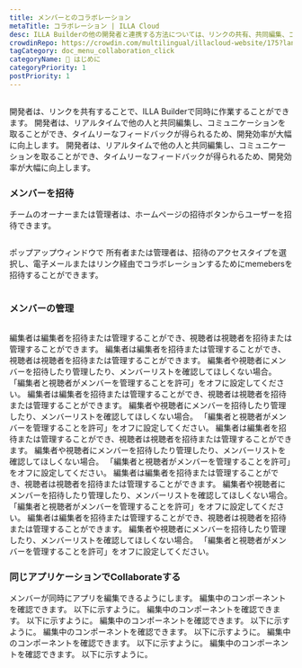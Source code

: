 ```yaml
---
title: メンバーとのコラボレーション
metaTitle: コラボレーション | ILLA Cloud
desc: ILLA Builderの他の開発者と連携する方法については、リンクの共有、共同編集、コミュニケーションをリアルタイムで行い、開発効率を高めることができます。
crowdinRepo: https://crowdin.com/multilingual/illacloud-website/175?languages=ja&filter=basic&value=0
tagCategory: doc_menu_collaboration_click
categoryName: 👋 はじめに
categoryPriority: 1
postPriority: 1
---
```


## <h2 hidden>メンバーとのコラボレーション</h2>

開発者は、リンクを共有することで、ILLA Builderで同時に作業することができます。 開発者は、リアルタイムで他の人と共同編集し、コミュニケーションを取ることができ、タイムリーなフィードバックが得られるため、開発効率が大幅に向上します。 開発者は、リアルタイムで他の人と共同編集し、コミュニケーションを取ることができ、タイムリーなフィードバックが得られるため、開発効率が大幅に向上します。

### メンバーを招待

チームのオーナーまたは管理者は、ホームページの招待ボタンからユーザーを招待できます。 

<img src='https://cdn.illacloud.com/official-website/img/docs/assemble/collaboration.png' alt="" />

ポップアップウィンドウで 所有者または管理者は、招待のアクセスタイプを選択し、電子メールまたはリンク経由でコラボレーションするためにmemebersを招待することができます。

<img src='https://cdn.illacloud.com/official-website/img/docs/assemble/collaboration(1).png' alt="" />

### メンバーの管理

<img src='https://cdn.illacloud.com/official-website/img/docs/assemble/collaboration(2).png' alt="" />

編集者は編集者を招待または管理することができ、視聴者は視聴者を招待または管理することができます。 編集者は編集者を招待または管理することができ、視聴者は視聴者を招待または管理することができます。 編集者や視聴者にメンバーを招待したり管理したり、メンバーリストを確認してほしくない場合。 「編集者と視聴者がメンバーを管理することを許可」をオフに設定してください。 編集者は編集者を招待または管理することができ、視聴者は視聴者を招待または管理することができます。 編集者や視聴者にメンバーを招待したり管理したり、メンバーリストを確認してほしくない場合。 「編集者と視聴者がメンバーを管理することを許可」をオフに設定してください。 編集者は編集者を招待または管理することができ、視聴者は視聴者を招待または管理することができます。 編集者や視聴者にメンバーを招待したり管理したり、メンバーリストを確認してほしくない場合。 「編集者と視聴者がメンバーを管理することを許可」をオフに設定してください。 編集者は編集者を招待または管理することができ、視聴者は視聴者を招待または管理することができます。 編集者や視聴者にメンバーを招待したり管理したり、メンバーリストを確認してほしくない場合。 「編集者と視聴者がメンバーを管理することを許可」をオフに設定してください。 編集者は編集者を招待または管理することができ、視聴者は視聴者を招待または管理することができます。 編集者や視聴者にメンバーを招待したり管理したり、メンバーリストを確認してほしくない場合。 「編集者と視聴者がメンバーを管理することを許可」をオフに設定してください。

### 同じアプリケーションでCollaborateする

メンバーが同時にアプリを編集できるようにします。 編集中のコンポーネントを確認できます。 以下に示すように。 編集中のコンポーネントを確認できます。 以下に示すように。 編集中のコンポーネントを確認できます。 以下に示すように。 編集中のコンポーネントを確認できます。 以下に示すように。 編集中のコンポーネントを確認できます。 以下に示すように。 編集中のコンポーネントを確認できます。 以下に示すように。 

<img src='https://cdn.illacloud.com/official-website/img/docs/assemble/collaboration(3).png' alt="" />
